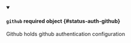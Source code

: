 


<details className="config-field" data-expandable="true" open>
<summary>

#### `github` <span className="config-field-required" data-required="false">required</span> <span className="config-field-type">object</span> <span className="config-field-default"></span> <span className="config-field-enum"></span> {#status-auth-github}

Github holds github authentication configuration

</summary>

<PartialGithubreference />


</details>
